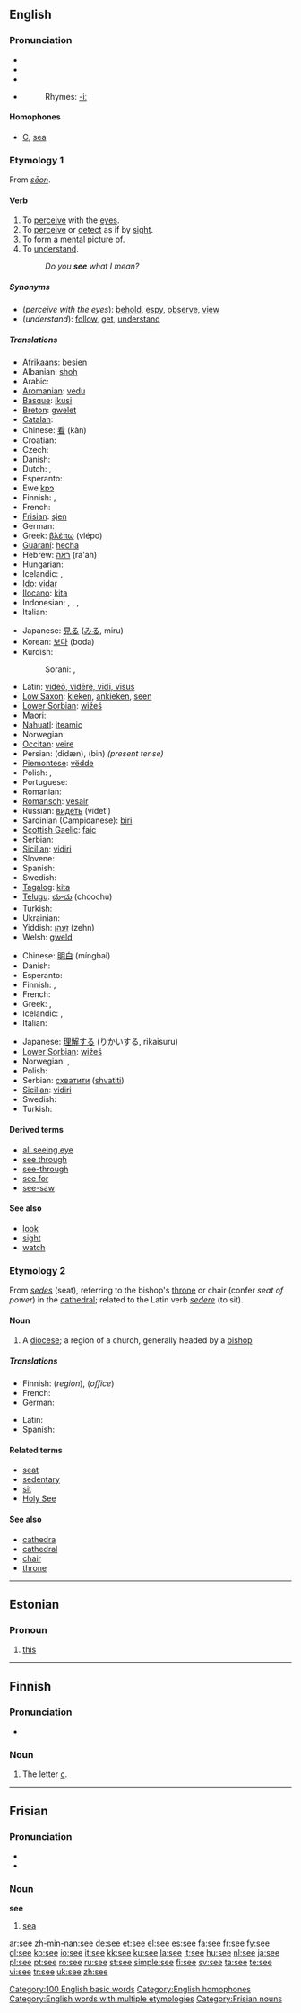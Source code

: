{{see|See|se|Se|sé}}
{{wikipedia}}
==English==

{{rank|two|us|before|91|see|over|know|much}}

===Pronunciation===
* {{enPR|sē}}
* {{IPA|/siː/}}
* {{SAMPA|/si:/}}
* {{audio|en-us-see.ogg|Audio (US)}}
*: Rhymes: [[Rhymes:English:-iː|-iː]]

====Homophones====
* [[C]], [[sea]]

===Etymology 1===
From {{OE.}} ''[[seon|sēon]]''.

====Verb====
{{en-verb|sees|seeing|saw|seen}}

# To [[perceive]] with the [[eye]]s.
# To [[perceive]] or [[detect]] as if by [[sight]].
# To form a mental picture of.
# To [[understand]].
#: ''Do you '''see''' what I mean?''

=====Synonyms=====
* (''perceive with the eyes''): [[behold]], [[espy]], [[observe]], [[view]]
* (''understand''): [[follow]], [[get]], [[understand]]

=====Translations=====
{{trans-top|perceive with the eyes}}
* [[Afrikaans]]: [[besien]]
* Albanian: [[shoh]]
* Arabic: {{ARchar|[[رآى]]}} {{IPAchar|(ra’ā)}}
* [[Aromanian]]: [[vedu]]
* [[Basque]]: [[ikusi]]
* [[Breton]]: [[gwelet]]
* [[Catalan]]: {{t+|ca|veure}}
* Chinese: [[看]] (kàn)
* Croatian: {{t-|hr|vidjeti}}
* Czech: {{t+|cs|vidět}}
* Danish: {{t+|da|se}}
* Dutch: {{t+|nl|zien}}, {{t-|nl|aanschouwen}}
* Esperanto: {{t-|eo|vidi|xs=Esperanto}}
* Ewe [[kpɔ]]
* Finnish: {{t+|fi|nähdä}}, {{t+|fi|katsoa}}
* French: {{t+|fr|voir}}
* [[Frisian]]: [[sjen]]
* German: {{t+|de|sehen}}
* Greek: [[βλέπω]] (vlépo)
* [[Guaraní]]: [[hecha]]
* Hebrew: [[ראה]] (ra'ah)
* Hungarian: {{t+|hu|lát}}
* Icelandic: {{t+|is|sjá}}, {{t-|is|skynja}}
* [[Ido]]: [[vidar]]
* [[Ilocano]]: [[kita]]
* Indonesian: {{t+|id|lihat|alt=melihat|xs=Indonesian}}, {{t+|id|saksi|alt=menyaksikan|xs=Indonesian}}, {{t-|id|tonton|alt=menonton|xs=Indonesian}}, {{t+|id|pandang|alt=memandang|xs=Indonesian}}
* Italian: {{t+|it|vedere}}
{{trans-mid}}
* Japanese: [[見る]] ([[みる]], miru)
* Korean: [[보다]] (boda)
* Kurdish:
*: Sorani: {{t|ku|دیتن|tr=deetin|sc=KUchar}}, {{t|ku|سه‌یر کردن|tr=sair kirdin|sc=KUchar}}
* Latin: [[videre|videō, vidēre, vīdī, vīsus]]
* [[Low Saxon]]: [[kieken]], [[ankieken]], [[seen]]
* [[Lower Sorbian]]: [[wiźeś]]
* Maori: {{t-|mi|kite|xs=Maori}}
* [[Nahuatl]]: [[iteamic]]
* Norwegian: {{t+|no|se}}
* [[Occitan]]: [[veire]]
* Persian: {{FAchar|[[دیدن|دیدَن]]}} (didæn), {{FAchar|[[بین]]}} (bin) ''(present tense)''
* [[Piemontese]]: [[vëdde]]
* Polish: {{t-|pl|widzieć}}, {{t-|pl|dostrzegać}}
* Portuguese: {{t+|pt|ver}}
* Romanian: {{t+|ro|vedea}}
* [[Romansch]]: [[vesair]]
* Russian: [[видеть]] (vídet’)
* Sardinian (Campidanese): [[biri]]
* [[Scottish Gaelic]]: [[faic]]
* Serbian: {{t-|sr|videti}}
* [[Sicilian]]: [[vidiri]]
* Slovene: {{t+|sl|videti}}
* Spanish: {{t+|es|ver}}
* Swedish: {{t+|sv|se}}
* [[Tagalog]]: [[kita]]
* [[Telugu]]: [[చూచు]] (choochu)
* Turkish: {{t-|tr|görmek}}
* Ukrainian: {{t+|uk|бачити|tr=bačyty|sc=Cyrl|xs=Ukrainian}}
* Yiddish: [[זעהן]] (zehn)
* Welsh: [[gweld]]
{{trans-bottom}}

{{trans-top|understand}}
* Chinese: [[明白]] (míngbai)
* Danish: {{t-|da|forstå}}
* Esperanto: {{t-|eo|vidi|xs=Esperanto}}
* Finnish: {{t+|fi|käsittää}}, {{t+|fi|nähdä}}
* French: {{t+|fr|voir}}
* Greek: {{t-|el|καταλαβαίνω|tr=katalavéno|sc=Grek}}, {{t-|el|κατανοώ|tr=katanoó|sc=Grek}}
* Icelandic: {{t-|is|skil}}, {{t-|is|fatta}}
* Italian: {{t+|it|vedere}}
{{trans-mid}}
* Japanese: [[理解する]] (りかいする, rikaisuru)
* [[Lower Sorbian]]: [[wiźeś]]
* Norwegian: {{t-|no|skjønne}}, {{t-|no|forstå}}
* Polish: {{t-|pl|widzieć}}
* Serbian: [[схватити]] ([[shvatiti]])
* [[Sicilian]]: [[vidiri]]
* Swedish: {{t+|sv|förstå}}
* Turkish: {{t+|tr|anlamak}}
{{trans-bottom}}

====Derived terms====
* [[all seeing eye]]
* [[see through]]
* [[see-through]]
* [[see for]]
* [[see-saw]]

====See also====
* [[look]]
* [[sight]]
* [[watch]]

===Etymology 2===
From {{L.}} ''[[sedes]]'' (seat), referring to the bishop's [[throne]] or chair (confer ''seat of power'') in the [[cathedral]]; related to the Latin verb ''[[sedere]]'' (to sit).

====Noun====
{{en-noun}}

# A [[diocese]]; a region of a church, generally headed by a [[bishop]]

=====Translations=====
{{trans-top|diocese}}
* Finnish: {{t-|fi|hiippakunta}} (''region''), {{t-|fi|piispanistuin}} (''office'')
* French: {{t-|fr|Siège|f}}
* German: {{t-|de|Bischofssitz|m}}
{{trans-mid}}
* Latin: {{t+|la|sedes|f}}
* Spanish: {{t-|es|Sede|f}}
{{trans-bottom}}

====Related terms====
* [[seat]]
* [[sedentary]]
* [[sit]]
* [[Holy See]]

====See also====
* [[cathedra]]
* [[cathedral]]
* [[chair]]
* [[throne]]

[[Category:100 English basic words]]
[[Category:English homophones]]
[[Category:English words with multiple etymologies]]

----

==Estonian==

===Pronoun===
{{infl|et|pronoun}}

# [[this]]

----

==Finnish==

===Pronunciation===

* {{IPA|/ˈseː/}}

===Noun===
{{fi-noun|se|type=tee}}

# The letter [[c]].

----

==Frisian==

===Pronunciation===
* {{IPA|/seː/}}
* {{SAMPA|/se:/}}

===Noun===
'''see'''

# [[sea]]

[[Category:Frisian nouns]]

[[ar:see]]
[[zh-min-nan:see]]
[[de:see]]
[[et:see]]
[[el:see]]
[[es:see]]
[[fa:see]]
[[fr:see]]
[[fy:see]]
[[gl:see]]
[[ko:see]]
[[io:see]]
[[it:see]]
[[kk:see]]
[[ku:see]]
[[la:see]]
[[lt:see]]
[[hu:see]]
[[nl:see]]
[[ja:see]]
[[pl:see]]
[[pt:see]]
[[ro:see]]
[[ru:see]]
[[st:see]]
[[simple:see]]
[[fi:see]]
[[sv:see]]
[[ta:see]]
[[te:see]]
[[vi:see]]
[[tr:see]]
[[uk:see]]
[[zh:see]]
